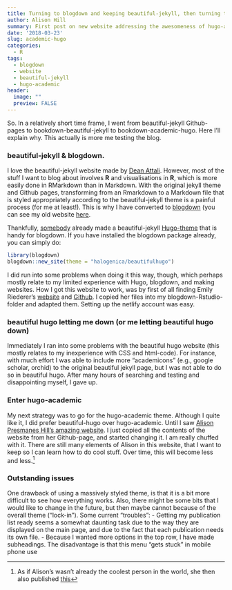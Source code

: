 ```yaml
---
title: Turning to blogdown and keeping beautiful-jekyll, then turning to hugo-academic
author: Alison Hill
summary: First post on new website addressing the awesomeness of hugo-academic and Alison Presmanes Hill
date: '2018-03-23'
slug: academic-hugo
categories:
  - R
tags:
  - blogdown
  - website
  - beautiful-jekyll
  - hugo-academic
header:
  image: ""
  preview: FALSE
---
```


So. In a relatively short time frame, I went from beautiful-jekyll Github-pages to bookdown-beautiful-jekyll to bookdown-academic-hugo. Here I'll explain why. This actually is more me testing the blog.

### beautiful-jekyll & blogdown.
I love the beautiful-jekyll website made by [Dean Attali](https://github.com/daattali/beautiful-jekyll). However, most of the stuff I want to blog about involves **R** and visualisations in **R**, which is more easily done in RMarkdown than in Markdown. With the original jekyll theme and Github pages, transforming from an Rmarkdown to a Markdown file that is styled appropriately according to the beautiful-jekyll theme is a painful process (for me at least!). This is why I have converted to [blogdown](https://bookdown.org/yihui/blogdown/) (you can see my old website [here](https://gertstulp.github.io/). 

Thankfully, [somebody](http://halogenica.net/) already made a beautiful-jekyll [Hugo-theme](https://themes.gohugo.io/beautifulhugo/) that is handy for blogdown. If you have installed the blogdown package already, you can simply do:

```r
library(blogdown)
blogdown::new_site(theme = "halogenica/beautifulhugo")
```

I did run into some problems when doing it this way, though, which perhaps mostly relate to my limited experience with Hugo, blogdown, and making websites. How I got this website to work, was by first of all finding Emily Riederer's [website](https://emilyriederer.netlify.com/) and [Github](https://github.com/emilyriederer/emilyriederer). I copied her files into my blogdown-Rstudio-folder and adapted them. Setting up the netlify account was easy. 

### beautiful hugo letting me down (or me letting beautiful hugo down)
Immediately I ran into some problems with the beautiful hugo website (this mostly relates to my inexperience with CSS and html-code). For instance, with much effort I was able to include more "academicons" (e.g., google scholar, orchid) to the original beautiful jekyll page, but I was not able to do so in beautiful hugo. After many hours of searching and testing and disappointing myself,  I gave up.

### Enter hugo-academic
My next strategy was to go for the hugo-academic theme. Although I quite like it, I did prefer beautiful-hugo over hugo-academic. Until I saw [Alison Presmanes Hill's amazing website](https://alison.rbind.io/post/up-and-running-with-blogdown/). I just copied all the contents of the website from her Github-page, and started changing it. I am really chuffed with it. There are still many elements of Alison in this website, that I want to keep so I can learn how to do cool stuff. Over time, this will become less and less.[^1]

### Outstanding issues
One drawback of using a massively styled theme, is that it is a bit more difficult to see how everything works. Also, there might be some bits that I would like to change in the future, but then maybe cannot because of the overall theme ("lock-in"). Some current "troubles":
- Getting my publication list ready seems a somewhat daunting task due to the way they are displayed on the main page, and due to the fact that each publication needs its own file. 
- Because I wanted more options in the top row, I have made subheadings. The disadvantage is that this menu "gets stuck" in mobile phone use


[^1]: As if Alison's wasn't already the coolest person in the world, she then also published [this](https://alison.rbind.io/talk/ohsu-biodatavis/)

